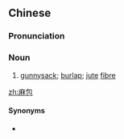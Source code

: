 ==Chinese==
{{zh-forms}}

===Pronunciation===
{{zh-pron
|m=mábāo
|cat=n
}}

===Noun===
{{zh-noun}}

# [[gunnysack]]; [[burlap]]; [[jute]] [[fibre]]

[[zh:麻包]]

====Synonyms====
* {{zh-l|麻袋}}